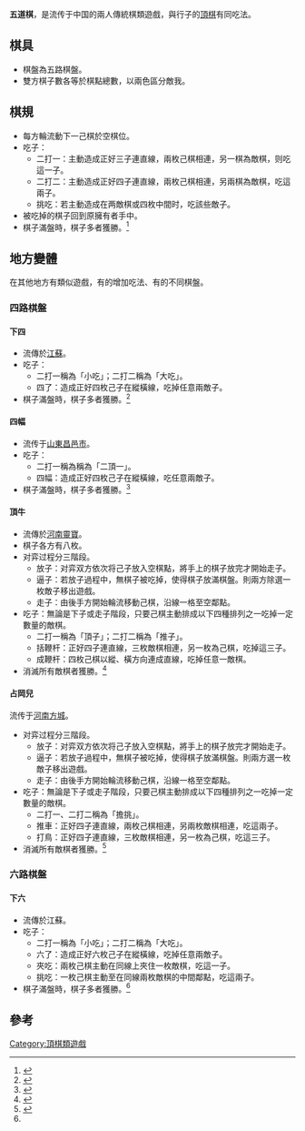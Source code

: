 '''五道棋'''，是流传于中国的兩人傳統棋類遊戲，與行子的[[頂棋|頂棋]]有同吃法。
== 棋具 ==

*棋盤為五路棋盤。
*雙方棋子數各等於棋點總數，以兩色區分敵我。

==棋規 ==
*每方輪流動下一己棋於空棋位。
*吃子：
**二打一：主動造成正好三子連直線，兩枚己棋相連，另一棋為敵棋，则吃這一子。
**二打二：主動造成正好四子連直線，兩枚己棋相連，另兩棋為敵棋，吃這兩子。
**挑吃：若主動造成在两敵棋或四枚中間时，吃該些敵子。
*被吃掉的棋子回到原擁有者手中。
*棋子滿盤時，棋子多者獲勝。<ref>{{cite book|author=张利群|url=http://www.ecice06.com/CN/article/downloadArticleFile.do?attachType=PDF&id=18509|title=〈五道棋计算机博弈程序的设计与实现〉|journal=《计算机工程》|date=2010-05|issue=第10期|volume=第36卷|publisher=华东计算技术研究所|location=中國|language=zh-cn|isbn=9787534803697|access-date=2012-02-23|archive-date=2016-03-05|archive-url=https://web.archive.org/web/20160305174834/http://www.ecice06.com/CN/article/downloadArticleFile.do?attachType=PDF&id=18509|dead-url=no}}</ref>

==地方變體==
在其他地方有類似遊戲，有的增加吃法、有的不同棋盤。
===四路棋盤===
====下四====
*流傳於[[江蘇|江蘇]]。
*吃子：
**二打一稱為「小吃」；二打二稱為「大吃」。
**四了：造成正好四枚己子在縱橫線，吃掉任意兩敵子。
*棋子滿盤時，棋子多者獲勝。<ref name="江苏省志">{{Cite web|url=http://www.jssdfz.com:8080/dfz/ztbook/szzyz/tyz/d4/d4j.html|title=《江苏省志·出版志》 第四节  民俗体育|language=zh-cn|publisher=江苏省地方志|date=|author=|accessdate=2015-06-16|archive-date=2013-04-26|archive-url=https://archive.is/20130426213902/http://www.jssdfz.com:8080/dfz/ztbook/szzyz/tyz/d4/d4j.html|dead-url=no}}</ref>

====四幅====
*流传于[[山東|山東]][[昌邑市|昌邑市]]。
*吃子：
**二打一稱為稱為「二頂一」。
**四幅：造成正好四枚己子在縱橫線，吃任意兩敵子。
*棋子滿盤時，棋子多者獲勝。<ref>{{Cite web|url=http://www.ourcy.com/city/ms_youxi_read.asp?newsid=173|title=昌邑之窗-民间游戏 四幅|language=zh-cn|publisher=昌邑之窗|date=2004-06-25|author=|accessdate=2015-06-16|archive-url=https://web.archive.org/web/20160304041730/http://www.ourcy.com/city/ms_youxi_read.asp?newsid=173|archive-date=2016-03-04|dead-url=yes}}</ref>
====頂牛====
*流傳於[[河南|河南]][[靈寶|靈寶]]。
*棋子各方有八枚。
*对弈过程分三階段。
**放子：对弈双方依次将己子放入空棋點，將手上的棋子放完才開始走子。
**逼子：若放子過程中，無棋子被吃掉，使得棋子放滿棋盤。則兩方除選一枚敵子移出遊戲。
**走子：由後手方開始輪流移動己棋，沿線一格至空鄰點。
*吃子：無論是下子或走子階段，只要己棋主動排成以下四種排列之一吃掉一定數量的敵棋。
**二打一稱為「頂子」；二打二稱為「推子」。
**括鞭杆：正好四子連直線，三枚敵棋相連，另一枚為己棋，吃掉這三子。
**成鞭杆：四枚己棋以縱、橫方向連成直線，吃掉任意一敵棋。
*消滅所有敵棋者獲勝。<ref name="灵宝民俗志">{{cite book |author=周家樵|title=《灵宝民俗志》 |date=1993-03 |publisher= |location=中國 |language=zh-cn|isbn= }}</ref>

====占岡兒====
流传于[[河南|河南]][[方城|方城]]。
*对弈过程分三階段。
**放子：对弈双方依次将己子放入空棋點，將手上的棋子放完才開始走子。
**逼子：若放子過程中，無棋子被吃掉，使得棋子放滿棋盤。則兩方選一枚敵子移出遊戲。
**走子：由後手方開始輪流移動己棋，沿線一格至空鄰點。
*吃子：無論是下子或走子階段，只要己棋主動排成以下四種排列之一吃掉一定數量的敵棋。
**二打一、二打二稱為「擔挑」。
**推車：正好四子連直線，兩枚己棋相連，另兩枚敵棋相連，吃這兩子。
**打鳥：正好四子連直線，三枚敵棋相連，另一枚為己棋，吃這三子。
*消滅所有敵棋者獲勝。<ref name="方城民俗志">{{cite book |author=王金祥|title=《方城民俗志》|date=1991-03|publisher=中州古籍出版社|location=中國|language=zh-cn|isbn=9787534803697 }}</ref>

===六路棋盤===
====下六====
*流傳於江蘇。
*吃子：
**二打一稱為「小吃」；二打二稱為「大吃」。
**六了：造成正好六枚己子在縱橫線，吃掉任意兩敵子。
**夾吃：兩枚己棋主動在同線上夾住一枚敵棋，吃這一子。
**挑吃：一枚己棋主動至在同線兩枚敵棋的中間鄰點，吃這兩子。
*棋子滿盤時，棋子多者獲勝。<ref name="江苏省志"/>

==參考==
{{Reflist}}
[[Category:頂棋類遊戲|Category:頂棋類遊戲]]